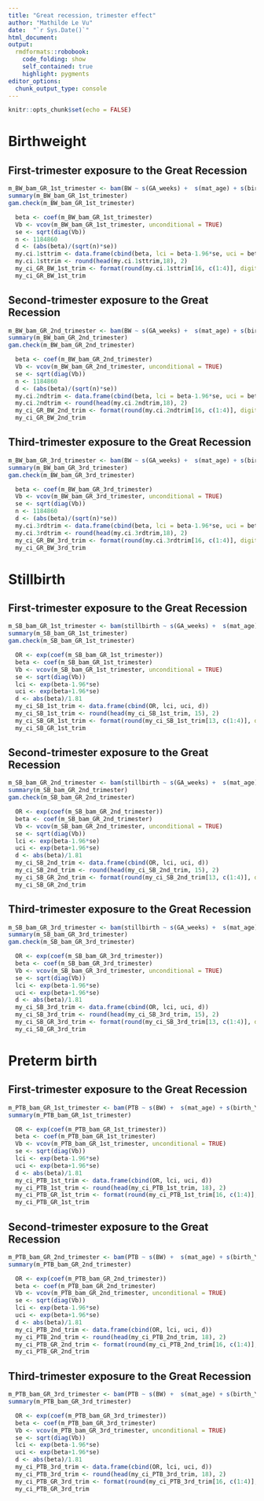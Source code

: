 ```yaml
---
title: "Great recession, trimester effect"
author: "Mathilde Le Vu"
date:  "`r Sys.Date()`"
html_document: 
output:
  rmdformats::robobook:
    code_folding: show
    self_contained: true
    highlight: pygments
editor_options: 
  chunk_output_type: console
---
```


```r
knitr::opts_chunk$set(echo = FALSE)
```
# Birthweight
## First-trimester exposure to the Great Recession

```r
m_BW_bam_GR_1st_trimester <- bam(BW ~ s(GA_weeks) +  s(mat_age) + s(birth_Y_M_num) + s(month, bs="cc") + s(mean_ssep2) + s(mean_Alt_mean2)+ parity_cat + sex + Urban3 + Language + mother_nationality_cat2 + civil_status3 + HW + GR_first_trimester + COVID_first_wave + COVID_second_wave, data=bevn_eco_in7) 
summary(m_BW_bam_GR_1st_trimester)
gam.check(m_BW_bam_GR_1st_trimester)

  beta <- coef(m_BW_bam_GR_1st_trimester)
  Vb <- vcov(m_BW_bam_GR_1st_trimester, unconditional = TRUE)
  se <- sqrt(diag(Vb))
  n <- 1184860
  d <- (abs(beta)/(sqrt(n)*se))
  my.ci.1sttrim <- data.frame(cbind(beta, lci = beta-1.96*se, uci = beta + 1.96*se, d))
  my.ci.1sttrim <- round(head(my.ci.1sttrim,18), 2)
  my_ci_GR_BW_1st_trim <- format(round(my.ci.1sttrim[16, c(1:4)], digits=2), nsmall=2)
  my_ci_GR_BW_1st_trim
```

## Second-trimester exposure to the Great Recession

```r
m_BW_bam_GR_2nd_trimester <- bam(BW ~ s(GA_weeks) +  s(mat_age) + s(birth_Y_M_num) + s(month, bs="cc") + s(mean_ssep2) + s(mean_Alt_mean2)+ parity_cat + sex + Urban3 + Language + mother_nationality_cat2 + civil_status3 + HW + GR_second_trimester + COVID_first_wave + COVID_second_wave, data=bevn_eco_in7) 
summary(m_BW_bam_GR_2nd_trimester)
gam.check(m_BW_bam_GR_2nd_trimester)

  beta <- coef(m_BW_bam_GR_2nd_trimester)
  Vb <- vcov(m_BW_bam_GR_2nd_trimester, unconditional = TRUE)
  se <- sqrt(diag(Vb))
  n <- 1184860
  d <- (abs(beta)/(sqrt(n)*se))
  my.ci.2ndtrim <- data.frame(cbind(beta, lci = beta-1.96*se, uci = beta + 1.96*se, d))
  my.ci.2ndtrim <- round(head(my.ci.2ndtrim,18), 2)
  my_ci_GR_BW_2nd_trim <- format(round(my.ci.2ndtrim[16, c(1:4)], digits=2), nsmall=2)
  my_ci_GR_BW_2nd_trim
```

## Third-trimester exposure to the Great Recession

```r
m_BW_bam_GR_3rd_trimester <- bam(BW ~ s(GA_weeks) +  s(mat_age) + s(birth_Y_M_num) + s(month, bs="cc") + s(mean_ssep2) + s(mean_Alt_mean2)+ parity_cat + sex + Urban3 + Language + mother_nationality_cat2 + civil_status3 + HW + GR_third_trimester + COVID_first_wave + COVID_second_wave, data=bevn_eco_in7) 
summary(m_BW_bam_GR_3rd_trimester)
gam.check(m_BW_bam_GR_3rd_trimester)

  beta <- coef(m_BW_bam_GR_3rd_trimester)
  Vb <- vcov(m_BW_bam_GR_3rd_trimester, unconditional = TRUE)
  se <- sqrt(diag(Vb))
  n <- 1184860
  d <- (abs(beta)/(sqrt(n)*se))
  my.ci.3rdtrim <- data.frame(cbind(beta, lci = beta-1.96*se, uci = beta + 1.96*se, d))
  my.ci.3rdtrim <- round(head(my.ci.3rdtrim,18), 2)
  my_ci_GR_BW_3rd_trim <- format(round(my.ci.3rdtrim[16, c(1:4)], digits=2), nsmall=2)
  my_ci_GR_BW_3rd_trim
```


# Stillbirth

## First-trimester exposure to the Great Recession

```r
m_SB_bam_GR_1st_trimester <- bam(stillbirth ~ s(GA_weeks) +  s(mat_age) +  s(birth_Y_M_num) +s(month, bs="cc") + s(mean_ssep2) + s(mean_Alt_mean2)  +  sex + Urban3 + Language + mother_nationality_cat2 + civil_status3 + HW + GR_first_trimester + COVID_first_wave + COVID_second_wave, family="binomial", data=bevn_eco_in6) 
summary(m_SB_bam_GR_1st_trimester)
gam.check(m_SB_bam_GR_1st_trimester)

  OR <- exp(coef(m_SB_bam_GR_1st_trimester))
  beta <- coef(m_SB_bam_GR_1st_trimester)
  Vb <- vcov(m_SB_bam_GR_1st_trimester, unconditional = TRUE)
  se <- sqrt(diag(Vb))
  lci <- exp(beta-1.96*se)
  uci <- exp(beta+1.96*se)
  d <- abs(beta)/1.81
  my_ci_SB_1st_trim <- data.frame(cbind(OR, lci, uci, d))
  my_ci_SB_1st_trim <- round(head(my_ci_SB_1st_trim, 15), 2)
  my_ci_SB_GR_1st_trim <- format(round(my_ci_SB_1st_trim[13, c(1:4)], digits=2), nsmall=2)
  my_ci_SB_GR_1st_trim
```

## Second-trimester exposure to the Great Recession

```r
m_SB_bam_GR_2nd_trimester <- bam(stillbirth ~ s(GA_weeks) +  s(mat_age) +  s(birth_Y_M_num) +s(month, bs="cc") + s(mean_ssep2) + s(mean_Alt_mean2)  +  sex + Urban3 + Language + mother_nationality_cat2 + civil_status3 + HW + GR_second_trimester + COVID_first_wave + COVID_second_wave, family="binomial", data=bevn_eco_in6) 
summary(m_SB_bam_GR_2nd_trimester)
gam.check(m_SB_bam_GR_2nd_trimester)

  OR <- exp(coef(m_SB_bam_GR_2nd_trimester))
  beta <- coef(m_SB_bam_GR_2nd_trimester)
  Vb <- vcov(m_SB_bam_GR_2nd_trimester, unconditional = TRUE)
  se <- sqrt(diag(Vb))
  lci <- exp(beta-1.96*se)
  uci <- exp(beta+1.96*se)
  d <- abs(beta)/1.81
  my_ci_SB_2nd_trim <- data.frame(cbind(OR, lci, uci, d))
  my_ci_SB_2nd_trim <- round(head(my_ci_SB_2nd_trim, 15), 2)
  my_ci_SB_GR_2nd_trim <- format(round(my_ci_SB_2nd_trim[13, c(1:4)], digits=2), nsmall=2)
  my_ci_SB_GR_2nd_trim
```

## Third-trimester exposure to the Great Recession

```r
m_SB_bam_GR_3rd_trimester <- bam(stillbirth ~ s(GA_weeks) +  s(mat_age) +  s(birth_Y_M_num) +s(month, bs="cc") + s(mean_ssep2) + s(mean_Alt_mean2)  +  sex + Urban3 + Language + mother_nationality_cat2 + civil_status3 + HW + GR_third_trimester + COVID_first_wave + COVID_second_wave, family="binomial", data=bevn_eco_in6) 
summary(m_SB_bam_GR_3rd_trimester)
gam.check(m_SB_bam_GR_3rd_trimester)

  OR <- exp(coef(m_SB_bam_GR_3rd_trimester))
  beta <- coef(m_SB_bam_GR_3rd_trimester)
  Vb <- vcov(m_SB_bam_GR_3rd_trimester, unconditional = TRUE)
  se <- sqrt(diag(Vb))
  lci <- exp(beta-1.96*se)
  uci <- exp(beta+1.96*se)
  d <- abs(beta)/1.81
  my_ci_SB_3rd_trim <- data.frame(cbind(OR, lci, uci, d))
  my_ci_SB_3rd_trim <- round(head(my_ci_SB_3rd_trim, 15), 2)
  my_ci_SB_GR_3rd_trim <- format(round(my_ci_SB_3rd_trim[13, c(1:4)], digits=2), nsmall=2)
  my_ci_SB_GR_3rd_trim
```

# Preterm birth

## First-trimester exposure to the Great Recession

```r
m_PTB_bam_GR_1st_trimester <- bam(PTB ~ s(BW) +  s(mat_age) + s(birth_Y_M_num)  + s(month, bs="cc") + s(mean_ssep2) + s(mean_Alt_mean2) + parity_cat +  sex + Urban3 + Language + mother_nationality_cat2 + civil_status3 + HW + GR_first_trimester + COVID_first_wave + COVID_second_wave, family="binomial", data=bevn_eco_in7) 
summary(m_PTB_bam_GR_1st_trimester)

  OR <- exp(coef(m_PTB_bam_GR_1st_trimester))
  beta <- coef(m_PTB_bam_GR_1st_trimester)
  Vb <- vcov(m_PTB_bam_GR_1st_trimester, unconditional = TRUE)
  se <- sqrt(diag(Vb))
  lci <- exp(beta-1.96*se)
  uci <- exp(beta+1.96*se)
  d <- abs(beta)/1.81
  my_ci_PTB_1st_trim <- data.frame(cbind(OR, lci, uci, d))
  my_ci_PTB_1st_trim <- round(head(my_ci_PTB_1st_trim, 18), 2)
  my_ci_PTB_GR_1st_trim <- format(round(my_ci_PTB_1st_trim[16, c(1:4)], digits=2), nsmall=2)
  my_ci_PTB_GR_1st_trim
```

## Second-trimester exposure to the Great Recession

```r
m_PTB_bam_GR_2nd_trimester <- bam(PTB ~ s(BW) +  s(mat_age) + s(birth_Y_M_num)  + s(month, bs="cc") + s(mean_ssep2) + s(mean_Alt_mean2) + parity_cat +  sex + Urban3 + Language + mother_nationality_cat2 + civil_status3 + HW + GR_second_trimester + COVID_first_wave + COVID_second_wave, family="binomial", data=bevn_eco_in7) 
summary(m_PTB_bam_GR_2nd_trimester)

  OR <- exp(coef(m_PTB_bam_GR_2nd_trimester))
  beta <- coef(m_PTB_bam_GR_2nd_trimester)
  Vb <- vcov(m_PTB_bam_GR_2nd_trimester, unconditional = TRUE)
  se <- sqrt(diag(Vb))
  lci <- exp(beta-1.96*se)
  uci <- exp(beta+1.96*se)
  d <- abs(beta)/1.81
  my_ci_PTB_2nd_trim <- data.frame(cbind(OR, lci, uci, d))
  my_ci_PTB_2nd_trim <- round(head(my_ci_PTB_2nd_trim, 18), 2)
  my_ci_PTB_GR_2nd_trim <- format(round(my_ci_PTB_2nd_trim[16, c(1:4)], digits=2), nsmall=2)
  my_ci_PTB_GR_2nd_trim
```

## Third-trimester exposure to the Great Recession

```r
m_PTB_bam_GR_3rd_trimester <- bam(PTB ~ s(BW) +  s(mat_age) + s(birth_Y_M_num)  + s(month, bs="cc") + s(mean_ssep2) + s(mean_Alt_mean2) + parity_cat +  sex + Urban3 + Language + mother_nationality_cat2 + civil_status3 + HW + GR_third_trimester + COVID_first_wave + COVID_second_wave, family="binomial", data=bevn_eco_in7) 
summary(m_PTB_bam_GR_3rd_trimester)

  OR <- exp(coef(m_PTB_bam_GR_3rd_trimester))
  beta <- coef(m_PTB_bam_GR_3rd_trimester)
  Vb <- vcov(m_PTB_bam_GR_3rd_trimester, unconditional = TRUE)
  se <- sqrt(diag(Vb))
  lci <- exp(beta-1.96*se)
  uci <- exp(beta+1.96*se)
  d <- abs(beta)/1.81
  my_ci_PTB_3rd_trim <- data.frame(cbind(OR, lci, uci, d))
  my_ci_PTB_3rd_trim <- round(head(my_ci_PTB_3rd_trim, 18), 2)
  my_ci_PTB_GR_3rd_trim <- format(round(my_ci_PTB_3rd_trim[16, c(1:4)], digits=2), nsmall=2)
  my_ci_PTB_GR_3rd_trim
```